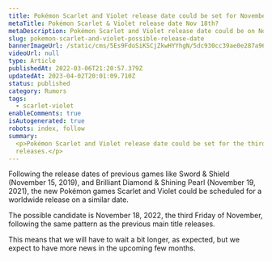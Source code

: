 ```yaml
---
title: Pokémon Scarlet and Violet release date could be set for November 18th
metaTitle: Pokémon Scarlet & Violet release date Nov 18th?
metaDescription: Pokémon Scarlet and Violet release date could be on November 18th, 2022.
slug: pokemon-scarlet-and-violet-possible-release-date
bannerImageUrl: /static/cms/5Es9FdoSiKSCjZkwHYYhgN/5dc930cc39ae0e287a964d3933f1fd4c/Screenshot_2022-06-01_at_17.06.57.png
videoUrl: null
type: Article
publishedAt: 2022-03-06T21:20:57.379Z
updatedAt: 2023-04-02T20:01:09.710Z
status: published
category: Rumors
tags:
  - scarlet-violet
enableComments: true
isAutogenerated: true
robots: index, follow
summary:
  <p>Pokémon Scarlet and Violet release date could be set for the third week of November, like in previous main title
  releases.</p>
---
```


Following the release dates of previous games like Sword & Shield (November 15, 2019), and Brilliant Diamond & Shining
Pearl (November 19, 2021), the new Pokémon games Scarlet and Violet could be scheduled for a worldwide release on a
similar date.

The possible candidate is November 18, 2022, the third Friday of November, following the same pattern as the previous
main title releases.

This means that we will have to wait a bit longer, as expected, but we expect to have more news in the upcoming few
months.
